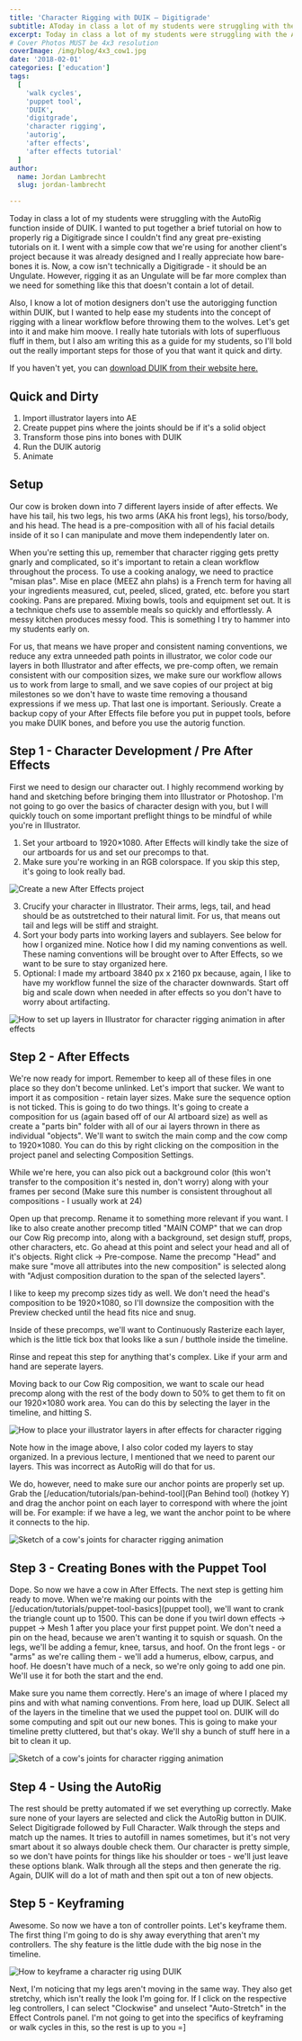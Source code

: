 ```yaml
---
title: 'Character Rigging with DUIK – Digitigrade'
subtitle: AToday in class a lot of my students were struggling with the AutoRig function inside of DUIK.
excerpt: Today in class a lot of my students were struggling with the AutoRig function inside of DUIK.
# Cover Photos MUST be 4x3 resolution
coverImage: /img/blog/4x3_cow1.jpg
date: '2018-02-01'
categories: ['education']
tags:
  [
    'walk cycles',
    'puppet tool',
    'DUIK',
    'digitgrade',
    'character rigging',
    'autorig',
    'after effects',
    'after effects tutorial'
  ]
author:
  name: Jordan Lambrecht
  slug: jordan-lambrecht

---
```


Today in class a lot of my students were struggling with the AutoRig function inside of DUIK. I wanted to put together a brief tutorial on how to properly rig a Digitigrade since I couldn't find any great pre-existing tutorials on it. I went with a simple cow that we're using for another client's project because it was already designed and I really appreciate how bare-bones it is. Now, a cow isn't technically a Digitigrade - it should be an Ungulate. However, rigging it as an Ungulate will be far more complex than we need for something like this that doesn't contain a lot of detail.

Also, I know a lot of motion designers don't use the autorigging function within DUIK, but I wanted to help ease my students into the concept of rigging with a linear workflow before throwing them to the wolves. Let's get into it and make him moove. I really hate tutorials with lots of superfluous fluff in them, but I also am writing this as a guide for my students, so I'll bold out the really important steps for those of you that want it quick and dirty.

If you haven't yet, you can [download DUIK from their website here.](https://rxlaboratory.org/tools/duik/)

## Quick and Dirty

1.  Import illustrator layers into AE
2.  Create puppet pins where the joints should be if it's a solid object
3.  Transform those pins into bones with DUIK
4.  Run the DUIK autorig
5.  Animate

## Setup

Our cow is broken down into 7 different layers inside of after effects. We have his tail, his two legs, his two arms (AKA his front legs), his torso/body, and his head. The head is a pre-composition with all of his facial details inside of it so I can manipulate and move them independently later on.

When you're setting this up, remember that character rigging gets pretty gnarly and complicated, so it's important to retain a clean workflow throughout the process. To use a cooking analogy, we need to practice "misan plas". Mise en place (MEEZ ahn plahs) is a French term for having all your ingredients measured, cut, peeled, sliced, grated, etc. before you start cooking. Pans are prepared. Mixing bowls, tools and equipment set out. It is a technique chefs use to assemble meals so quickly and effortlessly. A messy kitchen produces messy food. This is something I try to hammer into my students early on.

For us, that means we have proper and consistent naming conventions, we reduce any extra unneeded path points in illustrator, we color code our layers in both Illustrator and after effects, we pre-comp often, we remain consistent with our composition sizes, we make sure our workflow allows us to work from large to small, and we save copies of our project at big milestones so we don't have to waste time removing a thousand expressions if we mess up. That last one is important. Seriously. Create a backup copy of your After Effects file before you put in puppet tools, before you make DUIK bones, and before you use the autorig function.

## Step 1 - Character Development / Pre After Effects

First we need to design our character out. I highly recommend working by hand and sketching before bringing them into Illustrator or Photoshop. I'm not going to go over the basics of character design with you, but I will quickly touch on some important preflight things to be mindful of while you're in Illustrator.

1.  Set your artboard to 1920×1080. After Effects will kindly take the size of our artboards for us and set our precomps to that.
2.  Make sure you're working in an RGB colorspace. If you skip this step, it's going to look really bad.

![Create a new After Effects project](https://cdn.pixelbakery.com/img/blog/3x4_cow2-225x300.jpg)

3.  Crucify your character in Illustrator. Their arms, legs, tail, and head should be as outstretched to their natural limit. For us, that means out tail and legs will be stiff and straight.
4.  Sort your body parts into working layers and sublayers. See below for how I organized mine. Notice how I did my naming conventions as well. These naming conventions will be brought over to After Effects, so we want to be sure to stay organized here.
5.  Optional: I made my artboard 3840 px x 2160 px because, again, I like to have my workflow funnel the size of the character downwards. Start off big and scale down when needed in after effects so you don't have to worry about artifacting.

![How to set up layers in Illustrator for character rigging animation in after effects](https://cdn.pixelbakery.com/img/blog/16x9_cow3.jpg)

## Step 2 - After Effects

We're now ready for import. Remember to keep all of these files in one place so they don't become unlinked. Let's import that sucker. We want to import it as composition - retain layer sizes. Make sure the sequence option is not ticked. This is going to do two things. It's going to create a composition for us (again based off of our AI artboard size) as well as create a "parts bin" folder with all of our ai layers thrown in there as individual "objects". We'll want to switch the main comp and the cow comp to 1920×1080. You can do this by right clicking on the composition in the project panel and selecting Composition Settings.

While we're here, you can also pick out a background color (this won't transfer to the composition it's nested in, don't worry) along with your frames per second (Make sure this number is consistent throughout all compositions - I usually work at 24)

Open up that precomp. Rename it to something more relevant if you want. I like to also create another precomp titled "MAIN COMP" that we can drop our Cow Rig precomp into, along with a background, set design stuff, props, other characters, etc. Go ahead at this point and select your head and all of it's objects. Right click -> Pre-compose. Name the precomp "Head" and make sure "move all attributes into the new composition" is selected along with "Adjust composition duration to the span of the selected layers".

I like to keep my precomp sizes tidy as well. We don't need the head's composition to be 1920×1080, so I'll downsize the composition with the Preview checked until the head fits nice and snug.

Inside of these precomps, we'll want to Continuously Rasterize each layer, which is the little tick box that looks like a sun / butthole inside the timeline.

Rinse and repeat this step for anything that's complex. Like if your arm and hand are seperate layers.

Moving back to our Cow Rig composition, we want to scale our head precomp along with the rest of the body down to 50% to get them to fit on our 1920×1080 work area. You can do this by selecting the layer in the timeline, and hitting S.

![How to place your illustrator layers in after effects for character rigging](https://cdn.pixelbakery.com/img/blog/Screen-Shot-2018-02-01-at-6.00.03-PM.jpg)

Note how in the image above, I also color coded my layers to stay organized. In a previous lecture, I mentioned that we need to parent our layers. This was incorrect as AutoRig will do that for us.

We do, however, need to make sure our anchor points are properly set up. Grab the [/education/tutorials/pan-behind-tool](Pan Behind tool) (hotkey Y) and drag the anchor point on each layer to correspond with where the joint will be. For example: if we have a leg, we want the anchor point to be where it connects to the hip.

![Sketch of a cow's joints for character rigging animation](https://cdn.pixelbakery.com/img/blog/4x3_cow4-1024x768.jpg)

## Step 3 - Creating Bones with the Puppet Tool

Dope. So now we have a cow in After Effects. The next step is getting him ready to move. When we're making our points with the [/education/tutorials/puppet-tool-basics](puppet tool), we'll want to crank the triangle count up to 1500. This can be done if you twirl down effects -> puppet -> Mesh 1 after you place your first puppet point. We don't need a pin on the head, because we aren't wanting it to squish or squash. On the legs, we'll be adding a femur, knee, tarsus, and hoof. On the front legs - or "arms" as we're calling them - we'll add a humerus, elbow, carpus, and hoof. He doesn't have much of a neck, so we're only going to add one pin. We'll use it for both the start and the end.

Make sure you name them correctly. Here's an image of where I placed my pins and with what naming conventions. From here, load up DUIK. Select all of the layers in the timeline that we used the puppet tool on. DUIK will do some computing and spit out our new bones. This is going to make your timeline pretty cluttered, but that's okay. We'll shy a bunch of stuff here in a bit to clean it up.

![Sketch of a cow's joints for character rigging animation](https://cdn.pixelbakery.com/img/blog/3x4_cow5.jpg)

## Step 4 - Using the AutoRig

The rest should be pretty automated if we set everything up correctly. Make sure none of your layers are selected and click the AutoRig button in DUIK. Select Digitigrade followed by Full Character. Walk through the steps and match up the names. It tries to autofill in names sometimes, but it's not very smart about it so always double check them. Our character is pretty simple, so we don't have points for things like his shoulder or toes - we'll just leave these options blank. Walk through all the steps and then generate the rig. Again, DUIK will do a lot of math and then spit out a ton of new objects.

## Step 5 - Keyframing

Awesome. So now we have a ton of controller points. Let's keyframe them. The first thing I'm going to do is shy away everything that aren't my controllers. The shy feature is the little dude with the big nose in the timeline.

![How to keyframe a character rig using DUIK](https://cdn.pixelbakery.com/img/blog/16x9_cow6.jpg)

Next, I'm noticing that my legs aren't moving in the same way. They also get stretchy, which isn't really the look I'm going for. If I click on the respective leg controllers, I can select "Clockwise" and unselect "Auto-Stretch" in the Effect Controls panel. I'm not going to get into the specifics of keyframing or walk cycles in this, so the rest is up to you =]

